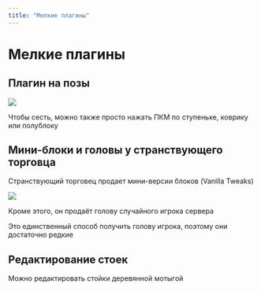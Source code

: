 ```yaml
---
title: "Мелкие плагины"
---
```


# Мелкие плагины

## Плагин на позы

![](/assets/features/plugins/gsit.png)
    
Чтобы сесть, можно также просто нажать ПКМ по ступеньке, коврику или полублоку

## Мини-блоки и головы у странствующего торговца

Странствующий торговец продает мини-версии блоков (Vanilla Tweaks)

![](/assets/features/plugins/heads.png)

Кроме этого, он продаёт голову случайного игрока сервера

Это единственный способ получить голову игрока, поэтому они достаточно редкие 

## Редактирование стоек

Можно редактировать стойки деревянной мотыгой